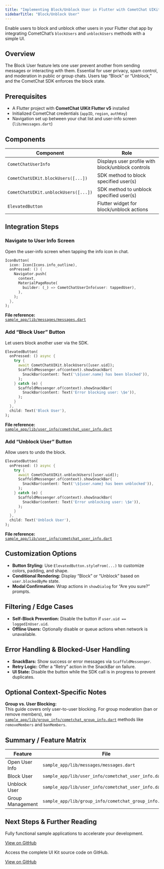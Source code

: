 ```yaml
---
title: "Implementing Block/Unblock User in Flutter with CometChat UIKit"
sidebarTitle: "Block/Unblock User"
---
```


Enable users to block and unblock other users in your Flutter chat app by integrating CometChat’s `blockUsers` and `unblockUsers` methods with a simple UI.

## Overview

The Block User feature lets one user prevent another from sending messages or interacting with them. Essential for user privacy, spam control, and moderation in public or group chats. Users tap “Block” or “Unblock,” and the CometChat SDK enforces the block state.

## Prerequisites

- A Flutter project with **CometChat UIKit Flutter v5** installed  
- Initialized CometChat credentials (`appID`, `region`, `authKey`)  
- Navigation set up between your chat list and user-info screen (`lib/messages.dart`)

## Components

| Component                           | Role                                                    |
|-------------------------------------|---------------------------------------------------------|
| `CometChatUserInfo`                 | Displays user profile with block/unblock controls       |
| `CometChatUIKit.blockUsers([...])`    | SDK method to block specified user(s)                   |
| `CometChatUIKit.unblockUsers([...])`  | SDK method to unblock specified user(s)                 |
| `ElevatedButton`                    | Flutter widget for block/unblock actions                |

## Integration Steps

### Navigate to User Info Screen

Open the user-info screen when tapping the info icon in chat.  
```dart
IconButton(
  icon: Icon(Icons.info_outline),
  onPressed: () {
    Navigator.push(
      context,
      MaterialPageRoute(
        builder: (_) => CometChatUserInfo(user: tappedUser),
      ),
    );
  },
);
```

**File reference:**  
[`sample_app/lib/messages/messages.dart`](https://github.com/cometchat/cometchat-uikit-flutter/blob/v5/sample_app/lib/messages/messages.dart)

### Add “Block User” Button

Let users block another user via the SDK.  
```dart
ElevatedButton(
  onPressed: () async {
    try {
      await CometChatUIKit.blockUsers([user.uid]);
      ScaffoldMessenger.of(context).showSnackBar(
        SnackBar(content: Text('\${user.name} has been blocked')),
      );
    } catch (e) {
      ScaffoldMessenger.of(context).showSnackBar(
        SnackBar(content: Text('Error blocking user: \$e')),
      );
    }
  },
  child: Text('Block User'),
);
```

**File reference:**  
[`sample_app/lib/user_info/cometchat_user_info.dart`](https://github.com/cometchat/cometchat-uikit-flutter/blob/v5/sample_app/lib/user_info/cometchat_user_info.dart)

### Add “Unblock User” Button

Allow users to undo the block.  
```dart
ElevatedButton(
  onPressed: () async {
    try {
      await CometChatUIKit.unblockUsers([user.uid]);
      ScaffoldMessenger.of(context).showSnackBar(
        SnackBar(content: Text('\${user.name} has been unblocked')),
      );
    } catch (e) {
      ScaffoldMessenger.of(context).showSnackBar(
        SnackBar(content: Text('Error unblocking user: \$e')),
      );
    }
  },
  child: Text('Unblock User'),
);
```

**File reference:**  
[`sample_app/lib/user_info/cometchat_user_info.dart`](https://github.com/cometchat/cometchat-uikit-flutter/blob/v5/sample_app/lib/user_info/cometchat_user_info.dart)

## Customization Options

- **Button Styling:** Use `ElevatedButton.styleFrom(...)` to customize colors, padding, and shape.  
- **Conditional Rendering:** Display “Block” or “Unblock” based on `user.blockedByMe` state.  
- **Modal Confirmation:** Wrap actions in `showDialog` for “Are you sure?” prompts.  

## Filtering / Edge Cases

- **Self-Block Prevention:** Disable the button if `user.uid == loggedInUser.uid`.  
- **Offline Users:** Optionally disable or queue actions when network is unavailable.  

## Error Handling & Blocked-User Handling

- **SnackBars:** Show success or error messages via `ScaffoldMessenger`.  
- **Retry Logic:** Offer a “Retry” action in the SnackBar on failure.  
- **UI State:** Disable the button while the SDK call is in progress to prevent duplicates.  

## Optional Context-Specific Notes

**Group vs. User Blocking:**  
This guide covers only user-to-user blocking. For group moderation (ban or remove members), see [`sample_app/lib/group_info/cometchat_group_info.dart`](https://github.com/cometchat/cometchat-uikit-flutter/blob/v5/sample_app/lib/group_info/cometchat_group_info.dart) methods like `removeMembers` and `banMembers`.

## Summary / Feature Matrix

| Feature              | File                                         | Method                                   |
|----------------------|----------------------------------------------|------------------------------------------|
| Open User Info       | `sample_app/lib/messages/messages.dart`       | `Navigator.push(...)`                    |
| Block User           | `sample_app/lib/user_info/cometchat_user_info.dart` | `CometChatUIKit.blockUsers([...])`       |
| Unblock User         | `sample_app/lib/user_info/cometchat_user_info.dart` | `CometChatUIKit.unblockUsers([...])`     |
| Group Management     | `sample_app/lib/group_info/cometchat_group_info.dart` | `removeMembers`, `banMembers`            |

## Next Steps & Further Reading

<CardGroup>  
<Card title="Flutter Sample App">

Fully functional sample applications to accelerate your development.

[View on GitHub](https://github.com/cometchat/cometchat-uikit-flutter/tree/v5/sample_app)

</Card>

<Card title="UI Kit Source Code">

Access the complete UI Kit source code on GitHub.

[View on GitHub](https://github.com/cometchat/cometchat-uikit-flutter/tree/v5/chat_uikit)

</Card>
</CardGroup>